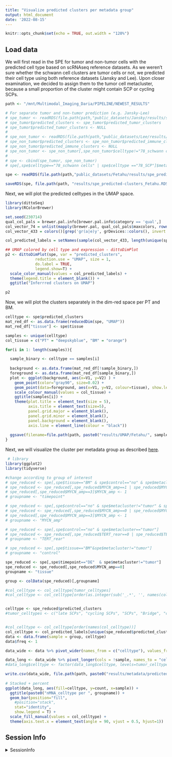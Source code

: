 ```yaml
---
title: "Visualize predicted clusters per metadata group"
output: html_document
date: '2022-08-15'
---
```


```r
knitr::opts_chunk$set(echo = TRUE, out.width = "120%")
```

## Load data

We will first read in the SPE for tumor and non-tumor cells with the predicted cell type based on scRNAseq reference datasets. As we weren't sure whether the schwann cell clusters are tumor cells or not, we predicted their cell type using both reference datasets (Jansky and Lee). Upon closer examination, we decided to assign them to the tumor cell metacluster, because a small proportion of the cluster might contain SCP or cycling SCPs. 

```r

path <- "/mnt/Multimodal_Imaging_Daria/PIPELINE/NEWEST_RESULTS"

# For separate tumor and non-tumor prediction (e.g. Jansky-Lee)
# spe_tumor <- readRDS(file.path(path,"public_datasets/Jansky/results/spe_tumor_clusters.rds"))
# spe_tumor$predicted_clusters <- spe_tumor$predicted_tumor_clusters
# spe_tumor$predicted_tumor_clusters <- NULL
# 
# spe_non_tumor <- readRDS(file.path(path,"public_datasets/Lee/results/spe_immune_clusters.rds"))
# spe_non_tumor$predicted_clusters <- spe_non_tumor$predicted_immune_clusters
# spe_non_tumor$predicted_immune_clusters <- NULL
# spe_non_tumor <- spe_non_tumor[,spe_non_tumor$celltype!="78_schwann cells" & spe_non_tumor$celltype !="78_SCP"]
# 
# spe <- cbind(spe_tumor, spe_non_tumor)
# spe[,spe$celltype=="78_schwann cells" | spe$celltype =="78_SCP"]$metacluster <- "tumor"

spe <- readRDS(file.path(path,"public_datasets/Fetahu/results/spe_predicted_clusters.rds"))

saveRDS(spe, file.path(path, "results/spe_predicted-clusters_Fetahu.RDS"))
```

Next, we will plot the predicted celltypes in the UMAP space. 

```r
library(dittoSeq)
library(RColorBrewer)

set.seed(230714)
qual_col_pals = brewer.pal.info[brewer.pal.info$category == 'qual',]
col_vector_74 = unlist(mapply(brewer.pal, qual_col_pals$maxcolors, rownames(qual_col_pals)))
col_vector_433 = colors()[grep('gr(a|e)y', grDevices::colors(), invert = T)]

col_predicted_labels = setNames(sample(col_vector_433, length(unique(spe$predicted_clusters))), unique(spe$predicted_clusters))

## UMAP colored by cell type and expression - dittoDimPlot
p2 <- dittoDimPlot(spe, var = "predicted_clusters", 
             reduction.use = "UMAP", size = 1,
             do.label = TRUE,
             legend.show=T) +
  scale_color_manual(values = col_predicted_labels) +
  theme(legend.title = element_blank()) +
  ggtitle("Inferrred clusters on UMAP")

p2

```
Now, we will plot the clusters separately in the dim-red space per PT and BM. 

```r

celltype <- spe$predicted_clusters
mat_red_df <- as.data.frame(reducedDim(spe, "UMAP"))
mat_red_df["tissue"] <- spe$tissue

samples <- unique(celltype)
col_tissue = c("PT" = "deepskyblue", "BM" = "orange")

for(i in 1: length(samples)){

  sample_binary <- celltype == samples[i] 
  
  background <- as.data.frame(mat_red_df[!sample_binary,])
  foreground <- as.data.frame(mat_red_df[sample_binary,])
  plot <- ggplot(background, aes(x=V1, y=V2) ) +
    geom_point(color="gray90", size=0.02) +
    geom_point(data=foreground, aes(x=V1, y=V2, colour=tissue), show.legend=F, size=0.02, alpha=0.25) +
    scale_colour_manual(values = col_tissue) +
    ggtitle(samples[i]) +
    theme(plot.title = element_text(size = 5), 
          axis.title = element_text(size=5), 
          panel.grid.major = element_blank(), 
          panel.grid.minor = element_blank(), 
          panel.background = element_blank(), 
          axis.line = element_line(colour = "black"))
  
  ggsave(filename=file.path(path, paste0("results/UMAP/Fetahu/", samples[i] , ".tiff")), width = 10, height = 5, units = "in", device='tiff', dpi=500)
}

```

Next, we will visualize the cluster per metadata group as described [here](https://r-graph-gallery.com/48-grouped-barplot-with-ggplot2.html).
```r
 # library
library(ggplot2)
library(tidyverse)

#change according to group of interest
# spe_reduced <- spe[,spe$tissue=="BM" & spe$control=="no" & spe$metacluster!="tumor"]
# spe_reduced <- spe_reduced[,spe_reduced$MYCN_amp==1 | spe_reduced$MYCN_amp==3]
# spe_reduced[,spe_reduced$MYCN_amp==3]$MYCN_amp <- 1
# groupname <- "timepoint"

# spe_reduced <- spe[,spe$control=="no" & spe$metacluster!="tumor" & spe$tissue=="PT" & spe$timepoint=="DE"]
# spe_reduced <- spe_reduced[,spe_reduced$MYCN_amp==0 | spe_reduced$MYCN_amp==1 | spe_reduced$MYCN_amp==3]
# spe_reduced[,spe_reduced$MYCN_amp==3]$MYCN_amp <- 1
# groupname <- "MYCN_amp"

# spe_reduced <- spe[,spe$control=="no" & spe$metacluster=="tumor"]
# spe_reduced <- spe_reduced[,spe_reduced$TERT_rear==0 | spe_reduced$TERT_rear==1]
# groupname <- "TERT_rear"

# spe_reduced <- spe[,spe$tissue=="BM"&spe$metacluster!="tumor"]
# groupname <- "control"

spe_reduced <- spe[,spe$timepoint=="DE"  & spe$metacluster!="tumor"]
spe_reduced <- spe_reduced[,spe_reduced$MYCN_amp==0]
groupname <- "tissue"

group <- colData(spe_reduced)[,groupname]

#col_celltype <- col_celltype[tumor_celltypes]
#col_celltype <- col_celltype[order(as.integer(sub('_.*', '', names(col_celltype))), decreasing=F)]


celltype <- spe_reduced$predicted_clusters
#tumor_celltypes <- c("late SCPs", "cycling SCPs", "SCPs", "Bridge", "connecting Chromaffin cells", "Chromaffin cells", "late Chromaffin cells", "cycling Neuroblasts", "Neuroblasts", "late Neuroblasts")


#col_celltype <- col_celltype[order(names(col_celltype))]
col_celltype <- col_predicted_labels[unique(spe_reduced$predicted_clusters)]
data <- data.frame(sample = group, celltype)
data$freq <- 1

data_wide <- data %>% pivot_wider(names_from = c("celltype"), values_from = "freq", values_fn = sum, values_fill = 0)

data_long <- data_wide %>% pivot_longer(cols = !sample, names_to = "celltype", values_to = "count") 
#data_long$celltype <- factor(data_long$celltype, levels=tumor_celltypes)

write.csv(data_wide, file.path(path, paste0("results/metadata/predicted_clusters/nMNA_celltype-per-", groupname, "_non-tumor.csv")))
 
# Stacked + percent
ggplot(data_long, aes(fill=celltype, y=count, x=sample)) + 
  ggtitle(paste0("nMNA_celltype per ", groupname)) +
  geom_bar(position="fill", 
    #position="stack",
    stat="identity",
    show.legend = T) + 
  scale_fill_manual(values = col_celltype) +
  theme(axis.text.x = element_text(angle = 90, vjust = 0.5, hjust=1)) 
```

## Session Info

<details>
   <summary>SessionInfo</summary>
   
```r
sessionInfo()
```
</details>